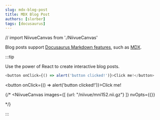```yaml
---
slug: mdx-blog-post
title: MDX Blog Post
authors: [slorber]
tags: [docusaurus]
---
```


// import NiivueCanvas from './NiivueCanvas'

Blog posts support [Docusaurus Markdown features](https://docusaurus.io/docs/markdown-features), such as [MDX](https://mdxjs.com/).

:::tip

Use the power of React to create interactive blog posts.

```js
<button onClick={() => alert('button clicked!')}>Click me!</button>
```

<button onClick={() => alert('button clicked!')}>Click me!</button>

{/* <NiivueCanvas
    images={[
        {url: "/niivue/mni152.nii.gz"}
    ]}
    nvOpts={{}}
>
</NiivueCanvas> */}


:::
